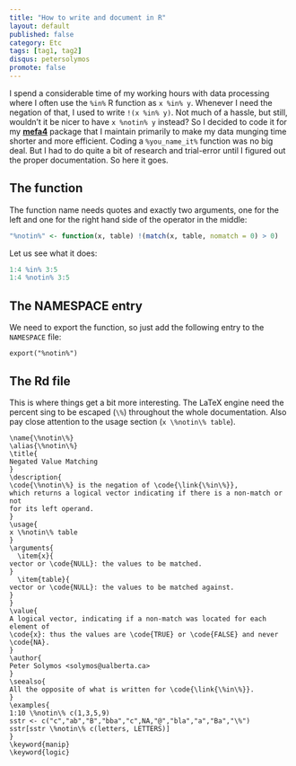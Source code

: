 ```yaml
---
title: "How to write and document in R"
layout: default
published: false
category: Etc
tags: [tag1, tag2]
disqus: petersolymos
promote: false
---
```



I spend a considerable time of my working hours with data processing where I often use the `%in%` R function as `x %in% y`. Whenever I need the negation of that, I used to write `!(x %in% y)`. Not much of a hassle, but still, wouldn't it be nicer to have `x %notin% y` instead? So I decided to code it for my [**mefa4**](https://CRAN.R-project.org/package=mefa4) package that I maintain primarily to make my data munging time shorter and more efficient. Coding a `%you_name_it%` function was no big deal. But I had to do quite a bit of research and trial-error until I figured out the proper documentation. So here it goes.

## The function

The function name needs quotes and exactly two arguments, one for the left and one for the right hand side of the operator in the middle:

```r
"%notin%" <- function(x, table) !(match(x, table, nomatch = 0) > 0)
```

Let us see what it does:

```r
1:4 %in% 3:5
1:4 %notin% 3:5
```

## The NAMESPACE entry

We need to export the function, so just add the following entry to the `NAMESPACE` file:

```
export("%notin%")
```

## The Rd file

This is where things get a bit more interesting. The LaTeX engine need the percent sing to be escaped (`\%`) throughout the whole documentation. Also pay close attention to the usage section (`x \%notin\% table`).

```
\name{\%notin\%}
\alias{\%notin\%}
\title{
Negated Value Matching
}
\description{
\code{\%notin\%} is the negation of \code{\link{\%in\%}}, 
which returns a logical vector indicating if there is a non-match or not 
for its left operand.
}
\usage{
x \%notin\% table
}
\arguments{
  \item{x}{
vector or \code{NULL}: the values to be matched.
}
  \item{table}{
vector or \code{NULL}: the values to be matched against.
}
}
\value{
A logical vector, indicating if a non-match was located for each element of 
\code{x}: thus the values are \code{TRUE} or \code{FALSE} and never \code{NA}.
}
\author{
Peter Solymos <solymos@ualberta.ca>
}
\seealso{
All the opposite of what is written for \code{\link{\%in\%}}.
}
\examples{
1:10 \%notin\% c(1,3,5,9)
sstr <- c("c","ab","B","bba","c",NA,"@","bla","a","Ba","\%")
sstr[sstr \%notin\% c(letters, LETTERS)]
}
\keyword{manip}
\keyword{logic}
```
